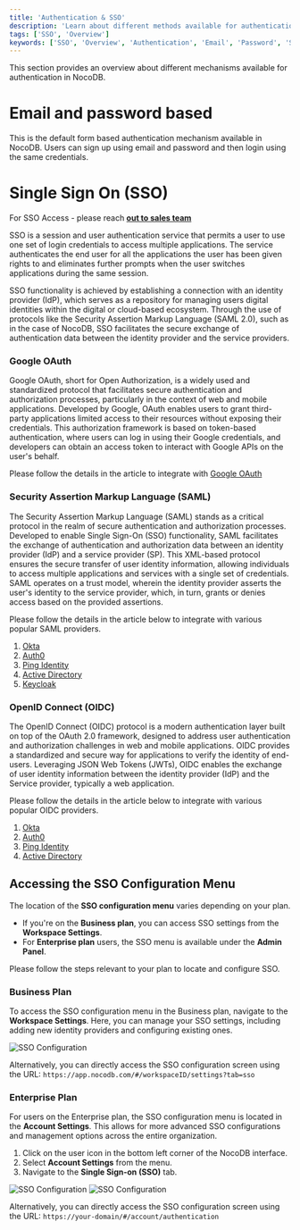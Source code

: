 ```yaml
---
title: 'Authentication & SSO'
description: 'Learn about different methods available for authentication with NocoDB.'
tags: ['SSO', 'Overview']
keywords: ['SSO', 'Overview', 'Authentication', 'Email', 'Password', 'SAML', 'OIDC']
---
```


This section provides an overview about different mechanisms available for authentication in NocoDB.

# Email and password based
This is the default form based authentication mechanism available in NocoDB. Users can sign up using email and password and then login using the same credentials.

# Single Sign On (SSO)
<Callout type="info">For SSO Access - please reach [**out to sales team**](https://cal.com/nocodb)</Callout>

SSO is a session and user authentication service that permits a user to use one set of login credentials to access multiple applications. The service authenticates the end user for all the applications the user has been given rights to and eliminates further prompts when the user switches applications during the same session. 

SSO functionality is achieved by establishing a connection with an identity provider (IdP), which serves as a repository for managing users digital identities within the digital or cloud-based ecosystem. Through the use of protocols like the Security Assertion Markup Language (SAML 2.0), such as in the case of NocoDB, SSO facilitates the secure exchange of authentication data between the identity provider and the service providers.


### Google OAuth

Google OAuth, short for Open Authorization, is a widely used and standardized protocol that facilitates secure authentication and authorization processes, particularly in the context of web and mobile applications. Developed by Google, OAuth enables users to grant third-party applications limited access to their resources without exposing their credentials. This authorization framework is based on token-based authentication, where users can log in using their Google credentials, and developers can obtain an access token to interact with Google APIs on the user's behalf.

Please follow the details in the article to integrate with [Google OAuth](/docs/product-docs/account-settings/authentication/google-oauth)

### Security Assertion Markup Language (SAML) 
The Security Assertion Markup Language (SAML) stands as a critical protocol in the realm of secure authentication and authorization processes. Developed to enable Single Sign-On (SSO) functionality, SAML facilitates the exchange of authentication and authorization data between an identity provider (IdP) and a service provider (SP). This XML-based protocol ensures the secure transfer of user identity information, allowing individuals to access multiple applications and services with a single set of credentials. SAML operates on a trust model, wherein the identity provider asserts the user's identity to the service provider, which, in turn, grants or denies access based on the provided assertions. 

Please follow the details in the article below to integrate with various popular SAML providers.
1. [Okta](/docs/product-docs/account-settings/authentication/saml-sso/okta)
2. [Auth0](/docs/product-docs/account-settings/authentication/saml-sso/auth0)
3. [Ping Identity](/docs/product-docs/account-settings/authentication/saml-sso/ping-identity)
4. [Active Directory](/docs/product-docs/account-settings/authentication/saml-sso/azure-ad)
5. [Keycloak](/docs/product-docs/account-settings/authentication/saml-sso/keycloak)

### OpenID Connect (OIDC)
The OpenID Connect (OIDC) protocol is a modern authentication layer built on top of the OAuth 2.0 framework, designed to address user authentication and authorization challenges in web and mobile applications. OIDC provides a standardized and secure way for applications to verify the identity of end-users. Leveraging JSON Web Tokens (JWTs), OIDC enables the exchange of user identity information between the identity provider (IdP) and the Service provider, typically a web application. 

Please follow the details in the article below to integrate with various popular OIDC providers.
1. [Okta](/docs/product-docs/account-settings/authentication/oidc-sso/okta)
2. [Auth0](/docs/product-docs/account-settings/authentication/oidc-sso/auth0)
3. [Ping Identity](/docs/product-docs/account-settings/authentication/oidc-sso/ping-identity)
4. [Active Directory](/docs/product-docs/account-settings/authentication/oidc-sso/azure-ad)


## Accessing the SSO Configuration Menu

The location of the **SSO configuration menu** varies depending on your plan.

* If you're on the **Business plan**, you can access SSO settings from the **Workspace Settings**.
* For **Enterprise plan** users, the SSO menu is available under the **Admin Panel**.

Please follow the steps relevant to your plan to locate and configure SSO.

### Business Plan

To access the SSO configuration menu in the Business plan, navigate to the **Workspace Settings**. Here, you can manage your SSO settings, including adding new identity providers and configuring existing ones.

![SSO Configuration](/img/v2/account-settings/accessing-sso-business-plan.png)

Alternatively, you can directly access the SSO configuration screen using the URL:
`https://app.nocodb.com/#/workspaceID/settings?tab=sso`

### Enterprise Plan

For users on the Enterprise plan, the SSO configuration menu is located in the **Account Settings**. This allows for more advanced SSO configurations and management options across the entire organization.

1. Click on the user icon in the bottom left corner of the NocoDB interface.
2. Select **Account Settings** from the menu.
3. Navigate to the **Single Sign-on (SSO)** tab.

![SSO Configuration](/img/v2/account-settings/accessing-sso-enterprise-plan-1.png)
![SSO Configuration](/img/v2/account-settings/accessing-sso-enterprise-plan-2.png)

Alternatively, you can directly access the SSO configuration screen using the URL:
`https://your-domain/#/account/authentication`